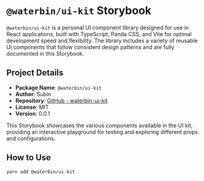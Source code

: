 
<Meta title='Configure Storybook' />

# `@waterbin/ui-kit` Storybook

`@waterbin/ui-kit` is a personal UI component library designed for use in React applications, built with TypeScript, Panda CSS, and Vite for optimal development speed and flexibility. The library includes a variety of reusable UI components that follow consistent design patterns and are fully documented in this Storybook.

## Project Details

- **Package Name**: `@waterbin/ui-kit`
- **Author**: Subin
- **Repository**: [GitHub - waterbin-ui-kit](https://github.com/waterbinnn/waterbin-ui-kit)
- **License**: MIT
- **Version**: 0.0.1

This Storybook showcases the various components available in the UI kit, providing an interactive playground for testing and exploring different props and configurations.

## How to Use

```bash
yarn add @waterbin/ui-kit
```

